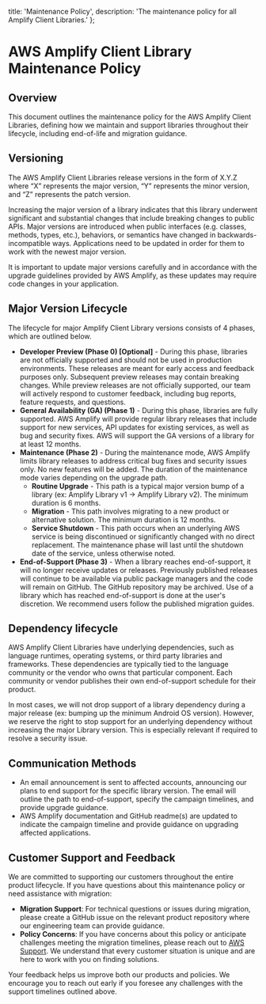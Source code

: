   title: 'Maintenance Policy',
  description: 'The maintenance policy for all Amplify Client Libraries.'
};

# AWS Amplify Client Library Maintenance Policy

## Overview

This document outlines the maintenance policy for the AWS Amplify Client Libraries, defining how we maintain and support libraries throughout their lifecycle, including end-of-life and migration guidance.

## Versioning

The AWS Amplify Client Libraries release versions in the form of X.Y.Z where “X” represents the major version, “Y” represents the minor version, and “Z” represents the patch version.

Increasing the major version of a library indicates that this library underwent significant and substantial changes that include breaking changes to public APIs. Major versions are introduced when public interfaces (e.g. classes, methods, types, etc.), behaviors, or semantics have changed in backwards-incompatible ways. Applications need to be updated in order for them to work with the newest major version.

It is important to update major versions carefully and in accordance with the upgrade guidelines provided by AWS Amplify, as these updates may require code changes in your application.

## Major Version Lifecycle

The lifecycle for major Amplify Client Library versions consists of 4 phases, which are outlined below.

* **Developer Preview (Phase 0) [Optional]** - During this phase, libraries are not officially supported and should not be used in production environments. These releases are meant for early access and feedback purposes only. Subsequent preview releases may contain breaking changes. While preview releases are not officially supported, our team will actively respond to customer feedback, including bug reports, feature requests, and questions.
* **General Availability (GA) (Phase 1)** - During this phase, libraries are fully supported. AWS Amplify will provide regular library releases that include support for new services, API updates for existing services, as well as bug and security fixes. AWS will support the GA versions of a library for at least 12 months.
* **Maintenance (Phase 2)** - During the maintenance mode, AWS Amplify limits library releases to address critical bug fixes and security issues only. No new features will be added. The duration of the maintenance mode varies depending on the upgrade path.
    * **Routine Upgrade** - This path is a typical major version bump of a library (ex: Amplify Library v1 → Amplify Library v2). The minimum duration is 6 months.
    * **Migration** - This path involves migrating to a new product or alternative solution. The minimum duration is 12 months.
    * **Service Shutdown** - This path occurs when an underlying AWS service is being discontinued or significantly changed with no direct replacement. The maintenance phase will last until the shutdown date of the service, unless otherwise noted.
* **End-of-Support (Phase 3)** - When a library reaches end-of-support, it will no longer receive updates or releases. Previously published releases will continue to be available via public package managers and the code will remain on GitHub. The GitHub repository may be archived. Use of a library which has reached end-of-support is done at the user's discretion. We recommend users follow the published migration guides.

## Dependency lifecycle

AWS Amplify Client Libraries have underlying dependencies, such as language runtimes, operating systems, or third party libraries and frameworks. These dependencies are typically tied to the language community or the vendor who owns that particular component. Each community or vendor publishes their own end-of-support schedule for their product.

In most cases, we will not drop support of a library dependency during a major release (ex: bumping up the minimum Android OS version). However, we reserve the right to stop support for an underlying dependency without increasing the major Library version. This is especially relevant if required to resolve a security issue.

## Communication Methods

* An email announcement is sent to affected accounts, announcing our plans to end support for the specific library version. The email will outline the path to end-of-support, specify the campaign timelines, and provide upgrade guidance.
* AWS Amplify documentation and GitHub readme(s) are updated to indicate the campaign timeline and provide guidance on upgrading affected applications.

## Customer Support and Feedback

We are committed to supporting our customers throughout the entire product lifecycle. If you have questions about this maintenance policy or need assistance with migration:

* **Migration Support**: For technical questions or issues during migration, please create a GitHub issue on the relevant product repository where our engineering team can provide guidance.
* **Policy Concerns**: If you have concerns about this policy or anticipate challenges meeting the migration timelines, please reach out to [AWS Support](http://aws.amazon.com/support). We understand that every customer situation is unique and are here to work with you on finding solutions.

Your feedback helps us improve both our products and policies. We encourage you to reach out early if you foresee any challenges with the support timelines outlined above.


